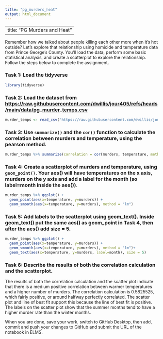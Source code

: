 ```yaml
---
title: "pg_murders_heat"
output: html_document
---
```


---
title: "PG Murders and Heat"
---

Remember how we talked about people killing each other more when it's hot outside? Let's explore that relationship using homicide and temperature data from Prince George's County. You'll load the data, perform some basic statistical analysis, and create a scatterplot to explore the relationship. Follow the steps below to complete the assignment.

### Task 1: Load the tidyverse
```r
library(tidyverse)
```



### Task 2: Load the dataset from [https://raw.githubusercontent.com/dwillis/jour405/refs/heads/main/data/pg_murder_temps.csv](https://raw.githubusercontent.com/dwillis/jour405/refs/heads/main/data/pg_murder_temps.csv)
```r
murder_temps <- read_csv("https://raw.githubusercontent.com/dwillis/jour405/refs/heads/main/data/pg_murder_temps.csv")
```


### Task 3: Use `summarize()` and the `cor()` function to calculate the correlation between murders and temperature, using the pearson method.
```r
murder_temps %>% summarize(correlation = cor(murders, temperature, method = "pearson"))
```


### Task 4: Create a scatterplot of murders and temperature, using `geom_point()`. Your aes() will have temperatures on the x axis, murders on the y axis and add a label for the month (so label=month inside the aes()).
```r
murder_temps %>% ggplot() +
  geom_point(aes(x=temperature, y=murders)) +
  geom_smooth(aes(x=temperature, y=murders), method = "lm")
```


### Task 5: Add labels to the scatterplot using geom_text(). Inside geom_text() put the same aes() as geom_point in Task 4, then after the aes() add size = 5.
```r
murder_temps %>% ggplot() +
  geom_point(aes(x=temperature, y=murders)) +
  geom_smooth(aes(x=temperature, y=murders), method = "lm")+
  geom_text(aes(x=temperature, y=murders, label=month), size = 5)
```


### Task 6: Describe the results of both the correlation calculation and the scatterplot.

The results of both the correlation calculation and the scatter plot indicate that there is a medium positive correlation between warmer temperatures and a higher number of murders. The correlation calculation is 0.5825525, which fairly positive, or around halfway perfectly correlated. The scatter plot and line of best fit support this because the line of best fit is positive. The labels on the scatter plot show that the summer months tend to have a higher murder rate than the winter months.

When you are done, save your work, switch to GitHub Desktop, then add, commit and push your changes to GitHub and submit the URL of the notebook in ELMS.
